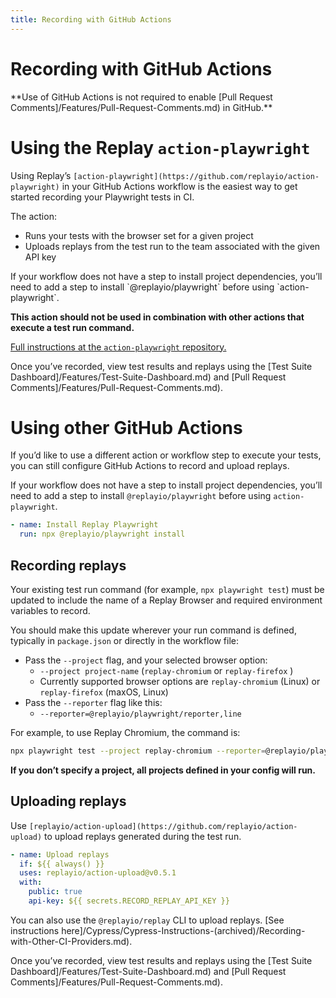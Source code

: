 ```yaml
---
title: Recording with GitHub Actions
---
```


# Recording with GitHub Actions

<Callout type="info" emoji="👉">
**Use of GitHub Actions is not required to enable [Pull Request Comments]/Features/Pull-Request-Comments.md) in GitHub.**
</Callout>

# Using the Replay `action-playwright`

Using Replay’s `[action-playwright](https://github.com/replayio/action-playwright)` in your GitHub Actions workflow is the easiest way to get started recording your Playwright tests in CI.

The action:

- Runs your tests with the browser set for a given project
- Uploads replays from the test run to the team associated with the given API key

<Callout type="warning" emoji="🚧">
If your workflow does not have a step to install project dependencies, you’ll need to add a step to install `@replayio/playwright` before using `action-playwright`.
</Callout>

**This action should not be used in combination with other actions that execute a test run command.**

[Full instructions at the `action-playwright` repository.](https://github.com/replayio/action-playwright)

<Callout type="info" emoji="💡">
Once you’ve recorded, view test results and replays using the [Test Suite Dashboard]/Features/Test-Suite-Dashboard.md) and [Pull Request Comments]/Features/Pull-Request-Comments.md).
</Callout>

# Using other GitHub Actions

If you’d like to use a different action or workflow step to execute your tests, you can still configure GitHub Actions to record and upload replays.

If your workflow does not have a step to install project dependencies, you’ll need to add a step to install `@replayio/playwright` before using `action-playwright`.

```yaml
- name: Install Replay Playwright
  run: npx @replayio/playwright install
```

## Recording replays

Your existing test run command (for example, `npx playwright test`) must be updated to include the name of a Replay Browser and required environment variables to record. 

You should make this update wherever your run command is defined, typically in `package.json` or directly in the workflow file:

- Pass the `--project` flag, and your selected browser option:
    - `--project project-name` (`replay-chromium` or `replay-firefox` )
    - Currently supported browser options are `replay-chromium` (Linux) or `replay-firefox` (maxOS, Linux)
- Pass the `--reporter` flag like this:
    - `--reporter=@replayio/playwright/reporter,line`

For example, to use Replay Chromium, the command is:

```bash
npx playwright test --project replay-chromium --reporter=@replayio/playwright/reporter,line
```

**If you don’t specify a project, all projects defined in your config will run.**

## Uploading replays

Use `[replayio/action-upload](https://github.com/replayio/action-upload)` to upload replays generated during the test run.

```yaml
- name: Upload replays
  if: ${{ always() }}
  uses: replayio/action-upload@v0.5.1
  with:
    public: true
    api-key: ${{ secrets.RECORD_REPLAY_API_KEY }}
```

You can also use the `@replayio/replay` CLI to upload replays. [See instructions here]/Cypress/Cypress-Instructions-(archived)/Recording-with-Other-CI-Providers.md).

<Callout type="info" emoji="💡">
Once you’ve recorded, view test results and replays using the [Test Suite Dashboard]/Features/Test-Suite-Dashboard.md) and [Pull Request Comments]/Features/Pull-Request-Comments.md).
</Callout>